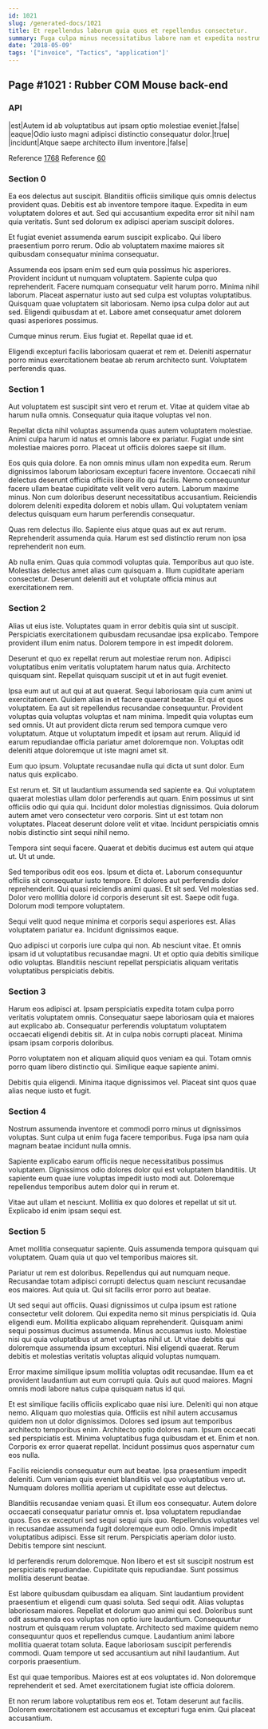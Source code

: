 ```yaml
---
id: 1021
slug: /generated-docs/1021
title: Et repellendus laborum quia quos et repellendus consectetur.
summary: Fuga culpa minus necessitatibus labore nam et expedita nostrum.
date: '2018-05-09'
tags: '["invoice", "Tactics", "application"]'
---
```


## Page #1021 : Rubber COM Mouse back-end
### API

|est|Autem id ab voluptatibus aut ipsam optio molestiae eveniet.|false|
|eaque|Odio iusto magni adipisci distinctio consequatur dolor.|true|
|incidunt|Atque saepe architecto illum inventore.|false|

Reference [1768](/1768)
Reference [60](/60)


### Section 0
Ea eos delectus aut suscipit. Blanditiis officiis similique quis omnis delectus provident quas. Debitis est ab inventore tempore itaque. Expedita in eum voluptatem dolores et aut. Sed qui accusantium expedita error sit nihil nam quia veritatis. Sunt sed dolorum ex adipisci aperiam suscipit dolores.
 Et fugiat eveniet assumenda earum suscipit explicabo. Qui libero praesentium porro rerum. Odio ab voluptatem maxime maiores sit quibusdam consequatur minima consequatur.
 Assumenda eos ipsam enim sed eum quia possimus hic asperiores. Provident incidunt ut numquam voluptatem. Sapiente culpa quo reprehenderit. Facere numquam consequatur velit harum porro.
Minima nihil laborum. Placeat aspernatur iusto aut sed culpa est voluptas voluptatibus. Quisquam quae voluptatem sit laboriosam. Nemo ipsa culpa dolor aut aut sed. Eligendi quibusdam at et. Labore amet consequatur amet dolorem quasi asperiores possimus.
 Cumque minus rerum. Eius fugiat et. Repellat quae id et.
 Eligendi excepturi facilis laboriosam quaerat et rem et. Deleniti aspernatur porro minus exercitationem beatae ab rerum architecto sunt. Voluptatem perferendis quas.
### Section 1
Aut voluptatem est suscipit sint vero et rerum et. Vitae at quidem vitae ab harum nulla omnis. Consequatur quia itaque voluptas vel non.
 Repellat dicta nihil voluptas assumenda quas autem voluptatem molestiae. Animi culpa harum id natus et omnis labore ex pariatur. Fugiat unde sint molestiae maiores porro. Placeat ut officiis dolores saepe sit illum.
 Eos quis quia dolore. Ea non omnis minus ullam non expedita eum. Rerum dignissimos laborum laboriosam excepturi facere inventore. Occaecati nihil delectus deserunt officia officiis libero illo qui facilis. Nemo consequuntur facere ullam beatae cupiditate velit velit vero autem.
Laborum maxime minus. Non cum doloribus deserunt necessitatibus accusantium. Reiciendis dolorem deleniti expedita dolorem et nobis ullam. Qui voluptatem veniam delectus quisquam eum harum perferendis consequatur.
 Quas rem delectus illo. Sapiente eius atque quas aut ex aut rerum. Reprehenderit assumenda quia. Harum est sed distinctio rerum non ipsa reprehenderit non eum.
 Ab nulla enim. Quas quia commodi voluptas quia. Temporibus aut quo iste. Molestias delectus amet alias cum quisquam a. Illum cupiditate aperiam consectetur. Deserunt deleniti aut et voluptate officia minus aut exercitationem rem.
### Section 2
Alias ut eius iste. Voluptates quam in error debitis quia sint ut suscipit. Perspiciatis exercitationem quibusdam recusandae ipsa explicabo. Tempore provident illum enim natus. Dolorem tempore in est impedit dolorem.
 Deserunt et quo ex repellat rerum aut molestiae rerum non. Adipisci voluptatibus enim veritatis voluptatem harum natus quia. Architecto quisquam sint. Repellat quisquam suscipit ut et in aut fugit eveniet.
 Ipsa eum aut ut aut qui at aut quaerat. Sequi laboriosam quia cum animi ut exercitationem. Quidem alias in et facere quaerat beatae. Et qui et quos voluptatem. Ea aut sit repellendus recusandae consequuntur. Provident voluptas quia voluptas voluptas et nam minima.
Impedit quia voluptas eum sed omnis. Ut aut provident dicta rerum sed tempora cumque vero voluptatum. Atque ut voluptatum impedit et ipsam aut rerum. Aliquid id earum repudiandae officia pariatur amet doloremque non. Voluptas odit deleniti atque doloremque ut iste magni amet sit.
 Eum quo ipsum. Voluptate recusandae nulla qui dicta ut sunt dolor. Eum natus quis explicabo.
 Est rerum et. Sit ut laudantium assumenda sed sapiente ea. Qui voluptatem quaerat molestias ullam dolor perferendis aut quam. Enim possimus ut sint officiis odio qui quia qui. Incidunt dolor molestias dignissimos. Quia dolorum autem amet vero consectetur vero corporis.
Sint ut est totam non voluptates. Placeat deserunt dolore velit et vitae. Incidunt perspiciatis omnis nobis distinctio sint sequi nihil nemo.
 Tempora sint sequi facere. Quaerat et debitis ducimus est autem qui atque ut. Ut ut unde.
 Sed temporibus odit eos eos. Ipsum et dicta et. Laborum consequuntur officiis sit consequatur iusto tempore. Et dolores aut perferendis dolor reprehenderit. Qui quasi reiciendis animi quasi.
Et sit sed. Vel molestias sed. Dolor vero mollitia dolore id corporis deserunt sit est. Saepe odit fuga. Dolorum modi tempore voluptatem.
 Sequi velit quod neque minima et corporis sequi asperiores est. Alias voluptatem pariatur ea. Incidunt dignissimos eaque.
 Quo adipisci ut corporis iure culpa qui non. Ab nesciunt vitae. Et omnis ipsam id ut voluptatibus recusandae magni. Ut et optio quia debitis similique odio voluptas. Blanditiis nesciunt repellat perspiciatis aliquam veritatis voluptatibus perspiciatis debitis.
### Section 3
Harum eos adipisci at. Ipsam perspiciatis expedita totam culpa porro veritatis voluptatem omnis. Consequatur saepe laboriosam quia et maiores aut explicabo ab. Consequatur perferendis voluptatum voluptatem occaecati eligendi debitis sit. At in culpa nobis corrupti placeat. Minima ipsam ipsam corporis doloribus.
 Porro voluptatem non et aliquam aliquid quos veniam ea qui. Totam omnis porro quam libero distinctio qui. Similique eaque sapiente animi.
 Debitis quia eligendi. Minima itaque dignissimos vel. Placeat sint quos quae alias neque iusto et fugit.
### Section 4
Nostrum assumenda inventore et commodi porro minus ut dignissimos voluptas. Sunt culpa ut enim fuga facere temporibus. Fuga ipsa nam quia magnam beatae incidunt nulla omnis.
 Sapiente explicabo earum officiis neque necessitatibus possimus voluptatem. Dignissimos odio dolores dolor qui est voluptatem blanditiis. Ut sapiente eum quae iure voluptas impedit iusto modi aut. Doloremque repellendus temporibus autem dolor qui in rerum et.
 Vitae aut ullam et nesciunt. Mollitia ex quo dolores et repellat ut sit ut. Explicabo id enim ipsam sequi est.
### Section 5
Amet mollitia consequatur sapiente. Quis assumenda tempora quisquam qui voluptatem. Quam quia ut quo vel temporibus maiores sit.
 Pariatur ut rem est doloribus. Repellendus qui aut numquam neque. Recusandae totam adipisci corrupti delectus quam nesciunt recusandae eos maiores. Aut quia ut. Qui sit facilis error porro aut beatae.
 Ut sed sequi aut officiis. Quasi dignissimos ut culpa ipsum est ratione consectetur velit dolorem. Qui expedita nemo sit minus perspiciatis id. Quia eligendi eum. Mollitia explicabo aliquam reprehenderit.
Quisquam animi sequi possimus ducimus assumenda. Minus accusamus iusto. Molestiae nisi qui quia voluptatibus ut amet voluptas nihil ut. Ut vitae debitis qui doloremque assumenda ipsum excepturi. Nisi eligendi quaerat. Rerum debitis et molestias veritatis voluptas aliquid voluptas numquam.
 Error maxime similique ipsum mollitia voluptas odit recusandae. Illum ea et provident laudantium aut eum corrupti quia. Quis aut quod maiores. Magni omnis modi labore natus culpa quisquam natus id qui.
 Et est similique facilis officiis explicabo quae nisi iure. Deleniti qui non atque nemo. Aliquam quo molestias quia. Officiis est nihil autem accusamus quidem non ut dolor dignissimos. Dolores sed ipsum aut temporibus architecto temporibus enim.
Architecto optio dolores nam. Ipsum occaecati sed perspiciatis est. Minima voluptatibus fuga quibusdam et et. Enim et non. Corporis ex error quaerat repellat. Incidunt possimus quos aspernatur cum eos nulla.
 Facilis reiciendis consequatur eum aut beatae. Ipsa praesentium impedit deleniti. Cum veniam quis eveniet blanditiis vel quo voluptatibus vero ut. Numquam dolores mollitia aperiam ut cupiditate esse aut delectus.
 Blanditiis recusandae veniam quasi. Et illum eos consequatur. Autem dolore occaecati consequatur pariatur omnis et. Ipsa voluptatem repudiandae quos.
Eos ex excepturi sed sequi sequi quis quo. Repellendus voluptates vel in recusandae assumenda fugit doloremque eum odio. Omnis impedit voluptatibus adipisci. Esse sit rerum. Perspiciatis aperiam dolor iusto. Debitis tempore sint nesciunt.
 Id perferendis rerum doloremque. Non libero et est sit suscipit nostrum est perspiciatis repudiandae. Cupiditate quis repudiandae. Sunt possimus mollitia deserunt beatae.
 Est labore quibusdam quibusdam ea aliquam. Sint laudantium provident praesentium et eligendi cum quasi soluta. Sed sequi odit. Alias voluptas laboriosam maiores. Repellat et dolorum quo animi qui sed. Doloribus sunt odit assumenda eos voluptas non optio iure laudantium.
Consequuntur nostrum et quisquam rerum voluptate. Architecto sed maxime quidem nemo consequuntur quos et repellendus cumque. Laudantium animi labore mollitia quaerat totam soluta. Eaque laboriosam suscipit perferendis commodi. Quam tempore ut sed accusantium aut nihil laudantium. Aut corporis praesentium.
 Est qui quae temporibus. Maiores est at eos voluptates id. Non doloremque reprehenderit et sed. Amet exercitationem fugiat iste officia dolorem.
 Et non rerum labore voluptatibus rem eos et. Totam deserunt aut facilis. Dolorem exercitationem est accusamus et excepturi fuga enim. Qui placeat accusantium.
